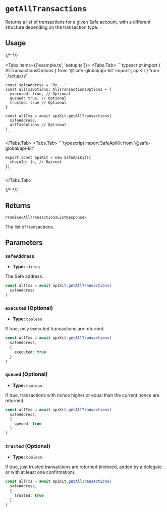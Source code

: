 
# `getAllTransactions`

Returns a list of transactions for a given Safe account, with a different structure depending on the transaction type.

## Usage

{/* <!-- vale off --> */}

<Tabs items={['example.ts', 'setup.ts']}>
  <Tabs.Tab>
    ```typescript
    import { AllTransactionsOptions } from '@safe-global/api-kit'
    import { apiKit } from './setup.ts'

    const safeAddress = '0x...'
    const allTxsOptions: AllTransactionsOptions = {
      executed: true, // Optional
      queued: true, // Optional
      trusted: true // Optional
    }

    const allTxs = await apiKit.getAllTransactions(
      safeAddress,
      allTxsOptions // Optional
    )
    ```
  </Tabs.Tab>
  <Tabs.Tab>
    ```typescript
    import SafeApiKit from '@safe-global/api-kit'

    export const apiKit = new SafeApiKit({
      chainId: 1n, // Mainnet
    })
    ```
  </Tabs.Tab>
</Tabs>

{/* <!-- vale on --> */}

## Returns

`Promise<AllTransactionsListResponse>`

The list of transactions.

## Parameters

### `safeAddress`

- **Type:** `string`

The Safe address.

```typescript focus=2
const allTxs = await apiKit.getAllTransactions(
  safeAddress
)
```

### `executed` (Optional)

- **Type:** `boolean`

If true, only executed transactions are returned.

```typescript focus=4
const allTxs = await apiKit.getAllTransactions(
  safeAddress,
  {
    executed: true
  }
)
```

### `queued` (Optional)

- **Type:** `boolean`

If true, transactions with nonce higher or equal than the current nonce are returned.

```typescript focus=4
const allTxs = await apiKit.getAllTransactions(
  safeAddress,
  {
    queued: true
  }
)
```

### `trusted` (Optional)

- **Type:** `boolean`

If true, just trusted transactions are returned (indexed, added by a delegate or with at least one confirmation).

```typescript focus=4
const allTxs = await apiKit.getAllTransactions(
  safeAddress,
  {
    trusted: true
  }
)
```
